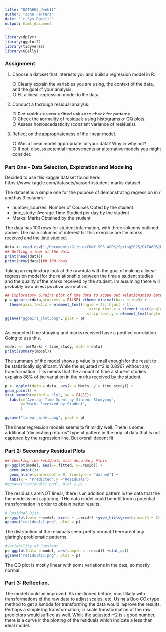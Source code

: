 ```yaml
---
title: "DATA605_Week11"
author: "John Ferrara"
date: "`r Sys.Date()`"
output: html_document
---
```


```r
library(dplyr)
library(ggplot2)
library(tidyverse)
library(GGally)
```
### Assignment

1. Choose a dataset that interests you and build a regression model in R.

   ○ Clearly explain the variables you are using, the context of the data, and the goal of your analysis.  
   ○ Fit a linear regression model to the data.

2. Conduct a thorough residual analysis.

   ○ Plot residuals versus fitted values to check for patterns.  
   ○ Check the normality of residuals using histograms or QQ plots.  
   ○ Assess homoscedasticity (constant variance of residuals).

3. Reflect on the appropriateness of the linear model.

   ○ Was a linear model appropriate for your data? Why or why not?  
   ○ If not, discuss potential improvements or alternative models you might consider.


### Part One - Data Selection, Exploration and Modeling

Decided to use this kaggle dataset found here: https://www.kaggle.com/datasets/yasserh/student-marks-dataset 

The dataset is a simple one for the purpose of demonstrating regression in r and has 3 columns:

 - number_courses: Number of Courses Opted by the student
 - time_study: Average Time Studied per day by the student
 - Marks: Marks Obtained by the student

The data has 100 rows for student information, with three columns outlined above. The main columns of interest for this exercise are the marks received and the time studied. 

```r
data <- read.csv("~/Documents/Github/CUNY_SPS_WORK/Spring2025/DATA605/DiscussionBoard/week11/Student_Marks.csv")
## Getting a look at the data
print(head(data))
print(nrow(data))## 100 rows
```

Taking an exploratory look at the raw data with the goal of making a linear regression model for the relationship between the  time a student studies and the quality of the marks received by the student. Im assuming there will probably be a direct positive correlation. 

```r
## Exploratory GGPairs plot of the data to scope out relationships between variables. 
p = ggpairs(data,progress = FALSE) +theme_minimal(base_size=9) +
  theme(axis.text.x = element_text(angle = 45, hjust = 1),
                                      strip.text.x = element_text(angle = 90, hjust = 1),
                                     strip.text.y = element_text(angle = 0, hjust = 1))
ggsave("ggpairs_plot.png", plot = p)
 
```
As expected time studying and marks received have a positive correlation. Going to use this.


``` r
model <- lm(Marks ~ time_study, data = data)
print(summary(model))
```
The summary of the model shows p value is small enough for the result to be statistically significant. While the adjusted r^2 is 0.8967 without any transformation. This means that the amount of time a student studies explains 88% of the variation in the marks received by the student. 

```r
p <- ggplot(data = data, aes(x = Marks, y = time_study)) +
geom_point() +
stat_smooth(method = "lm", se = FALSE)+
  labs(x="Average Time Spent by Student Studying",
       y="Marks Received by Student",
       )

ggsave("linear_model.png", plot = p)
```
The linear regression models seems to fit mildly well. There is some additional "diminishing returns" type of pattern in the orignal data that is not captured by the regression line. But overall decent fit. 

### Part 2: Secondary Residual Plots

``` r
## Checking the Residuals with Secondary Plots
p<-ggplot(model, aes(x=.fitted, y=.resid)) + 
  geom_point()+
  geom_hline(yintercept = 0, linetype = "dashed") +
  labs(x = "Predicted",y ="Residuals")
#ggsave("residuals1.png", plot = p)
```

The residuals are NOT linear, there is an addition pattern in the data that the the model is not capturing. THe data model could benefit from a potential transformation in order to obtain better results. 

```r
# Residual Dist.
p<-ggplot(data = model, aes(x = .resid)) +geom_histogram(binwidth = 2) + xlab("Residuals")
ggsave("residuals2.png", plot = p)
```
The distribution of the residuals seem pretty normal.There arent any glaringly problematic patterns. 

``` r
#Variability of Constant
p<-ggplot(data = model, aes(sample = .resid)) +stat_qq()
ggsave("residuals3.png", plot = p)
```
The QQ plot is mostly linear with some variations in the data, so mostly normal. 

### Part 3: Reflection. 

The model could be improved. As mentioned before, most likely with transformations of the raw data to adjust scales, etc. Using a Box-COx type method to get a lambda for transforming the data would improve the results. Perhaps a simple log transformation, or scale transformation of the raw predictors would suffice as well. While the adjusted r^2 is a good number, there is a curve in the plotting of the residuals which indicate a less than ideal model.
